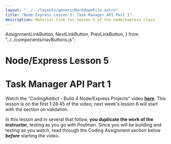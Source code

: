 ```yaml
---
layout: "../../layouts/genericMarkdownFile.astro"
title: "Node Express Lesson 5: Task Manager API Part 1"
description: Material link for lesson 5 of the node/express class
---
```


  AssignmentLinkButton,
  NextLinkButton,
  PrevLinkButton,
} from "../../components/navButtons.js";

# Node/Express Lesson 5

# Task Manager API Part 1

Watch the "CodingAddict - Build 4 Node/Express Projects" video **[here](https://www.youtube.com/watch?v=rltfdjcXjmk)**. This lesson is on the first 1:28:45 of the video; next week's lesson 6 will start with the section on validation.

In this lesson and in several that follow, **you duplicate the work of the instructor**, testing as you go with Postman. Since you will be building and testing as you watch, read through the Coding Assignment section below _**before**_ starting the video.

<div className="flex justify-evenly">
  <PrevLinkButton link="/node-express/lesson4-m1" />
  <AssignmentLinkButton link="/node-express/lesson5-a1" />
  <NextLinkButton link="/node-express/lesson6-m1" />
</div>
